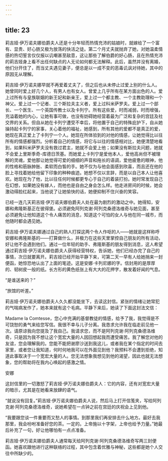 ```yaml
---
---
---
```

title: 23
---




莉吉娅·伊万诺夫娜伯爵夫人还是十分年轻而热情充沛的姑娘时，就嫁给了一个富有、显贵、好心肠又极为放荡的快活之徒。第二个月丈夫就抛弃了她，对她温柔情感的热切誓言仅仅报以讥嘲甚至敌意，这让那些了解伯爵的好心肠，且在热情充沛的莉吉娅身上看不出任何缺点的人无论如何都无法解释。此后，虽然并没有离婚，他们分开住了，而当丈夫遇见妻子，便总是以一成不变的恶毒讥讽对待她，其中的原因无从理解。

莉吉娅·伊万诺夫娜早就不再爱着丈夫了，但之后也从未停止过爱上别的什么人。她曾同时爱上好几个人，有男人也有女人。曾爱上几乎所有在某方面出色的人。爱上过所有与皇族联姻的新王妃和新亲王，爱上过一个都主教、一个主教助理和一个神父。爱上过一个记者、三个斯拉夫主义者，爱上过科米萨罗夫。爱上过一个部长、一个医生、一个英国传教士以及卡列宁。所有这些爱，时而减弱，时而增强，充溢着她的内心，让她有事可做，也没有妨碍她经营着最为广泛和复杂的宫廷及社交界的关系。但自从她在卡列宁遭受不幸后，将他置于自己的特殊庇护下，自从她操持起卡列宁的家事，关心着他的福祉，她感到，所有其他的爱都不是真正的爱，她现在真正爱上了卡列宁一个人。她现在所体验到的对他的情感，让她觉得比以往所有的情感都强烈。分析着自己的情感，将它与以往的情感相对比，她便清楚地看到，如果科米萨罗夫没有救过君主，她就不会爱上他；如果没有斯拉夫问题，她就不会爱上里斯季奇-库德日茨基。而她爱上卡列宁是爱他本人，爱他高尚但不被理解的灵魂，爱他那让她觉得可爱的细细的声音和拖长的语调，爱他疲惫的眼神，他的性格和筋脉肿胀、柔软而白皙的手。她不仅为与他会面感到欣喜，而且还在他的脸上寻找着她给他留下印象的种种痕迹。她想不仅以言辞，而是以自己本人让他喜欢。她现在为了他，比以往任何时候都更专心于自己的着装打扮。她时常发现自己在幻想，如果她没有嫁人，而他也是自由之身会怎么样。他走进房间的时候，她会激动得脸红起来，当他说了让她愉快的话，她便抑制不住兴奋的笑容。

已经一连几天莉吉娅·伊万诺夫娜伯爵夫人处在最为剧烈的激动之中。她得知，安娜和弗隆斯基正在彼得堡。必须避免阿列克谢·阿列克桑德洛维奇与她见面，甚至必须避免让他知道这个令人痛苦的消息，知道这个可怕的女人与他在同一城市，而他随时都会遇见她。

莉吉娅·伊万诺夫娜通过自己的熟人打探这两个令人作呕的人——她就是这样称呼安娜和弗隆斯基的——打算做什么，并极力在这些天里掌控自己朋友的所有活动，好让他不会遇到他们。通过一位年轻的助手、弗隆斯基的朋友得到消息，这人希望通过莉吉娅·伊万诺夫娜伯爵夫人获得经营特权，告诉她，他们已经办完了自己的事情，次日就要离开。莉吉娅已经开始平静下来，可第二天一早有人给她捎来一封便函，她惊恐地认出了上面的笔迹。这是安娜·卡列尼娜的字。信封用的是厚厚的、韧树皮一般的纸。长方形的黄色纸张上有大大的花押字，散发着好闻的气息。

“是谁送来的？”

“旅馆的听差。”

莉吉娅·伊万诺夫娜伯爵夫人久久都没能坐下，去读这封信。紧张的情绪让她常犯的气喘病发作了，她本来就有这个毛病。平静下来后，她读了下面这封法文信：

Madame la Comtesse，您心中充满的基督教徒的情感，给予了我，我觉得是不可饶恕的勇气来给您写信。我很不幸与儿子分离。我恳求允许我在临走前见他一次。请原谅我向您提及了我自己。我请求您，而不是阿列克谢·阿列克桑德洛维奇，只是因为我不想让这个宽宏大量的人因回想起我而遭受痛苦。我了解您对他的友谊，您会理解我的。您能不能把谢廖沙送到我这儿，或者我在某个指定的时间去家里，或者您让我知道，何时何地我可以在外面见到他？我预料不会遭到拒绝，知道此事取决于一个宽宏大量的人。您无法想象我想见到他的渴望，因此也就无法想象，您的帮助将在我内心唤起的感激之情。

安娜



这封信里的一切激怒了莉吉娅·伊万诺夫娜伯爵夫人：它的内容，还有对宽宏大量的暗示，尤其是在她看来放肆的语气。

“就说没有回复。”莉吉娅·伊万诺夫娜伯爵夫人说，然后马上打开信笺夹，写给阿列克谢·阿列克桑德洛维奇，说她希望在一点钟之前在宫廷的庆祝会上见到他。

“我要跟您谈一件重要而又愁人的事情。到那里我们再安排去什么地方。最好去我那里，我会吩咐准备好您的茶。一定的。上帝施以十字架，上帝也给予力量。”她最后补充了一句，好让他哪怕有一点点准备。

莉吉娅·伊万诺夫娜伯爵夫人通常每天给阿列克谢·阿列克桑德洛维奇写两三封便函。她喜欢跟他进行这种联络的过程，其中包含着优雅与神秘，这些都是她个人交往中所缺少的。